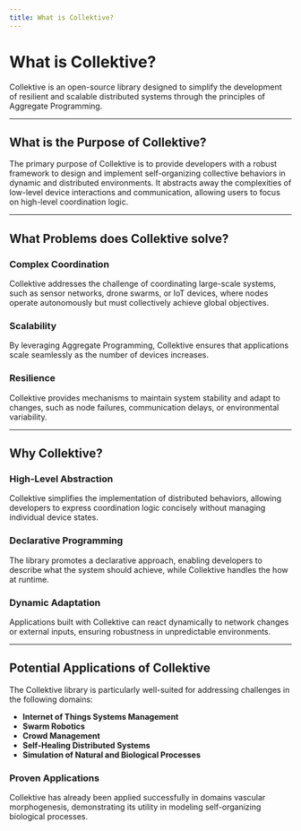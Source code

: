 ```yaml
---
title: What is Collektive?
---
```


# What is Collektive?

Collektive is an open-source library designed to simplify the development of resilient and scalable distributed systems through the principles of Aggregate Programming.

---

## What is the Purpose of Collektive?

The primary purpose of Collektive is to provide developers with a robust framework to design and implement self-organizing collective behaviors in dynamic and distributed environments. It abstracts away the complexities of low-level device interactions and communication, allowing users to focus on high-level coordination logic.

---

## What Problems does Collektive solve?

### Complex Coordination

Collektive addresses the challenge of coordinating large-scale systems, such as sensor networks, drone swarms, or IoT devices, where nodes operate autonomously but must collectively achieve global objectives.

### Scalability

By leveraging Aggregate Programming, Collektive ensures that applications scale seamlessly as the number of devices increases.

### Resilience

Collektive provides mechanisms to maintain system stability and adapt to changes, such as node failures, communication delays, or environmental variability.

---

## Why Collektive?

### High-Level Abstraction

Collektive simplifies the implementation of distributed behaviors, allowing developers to express coordination logic concisely without managing individual device states.

### Declarative Programming

The library promotes a declarative approach, enabling developers to describe what the system should achieve, while Collektive handles the how at runtime.

### Dynamic Adaptation

Applications built with Collektive can react dynamically to network changes or external inputs, ensuring robustness in unpredictable environments.

---

## Potential Applications of Collektive

The Collektive library is particularly well-suited for addressing challenges in the following domains:

- **Internet of Things Systems Management**
- **Swarm Robotics**
- **Crowd Management**
- **Self-Healing Distributed Systems**
- **Simulation of Natural and Biological Processes**

### Proven Applications

Collektive has already been applied successfully in domains vascular morphogenesis, demonstrating its utility in modeling self-organizing biological processes.
